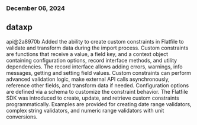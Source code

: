 ### December 06, 2024
## dataxp

api@2a8970b
Added the ability to create custom constraints in Flatfile to validate and transform data during the import process. Custom constraints are functions that receive a value, a field key, and a context object containing configuration options, record interface methods, and utility dependencies. The record interface allows adding errors, warnings, info messages, getting and setting field values. Custom constraints can perform advanced validation logic, make external API calls asynchronously, reference other fields, and transform data if needed. Configuration options are defined via a schema to customize the constraint behavior. The Flatfile SDK was introduced to create, update, and retrieve custom constraints programmatically. Examples are provided for creating date range validators, complex string validators, and numeric range validators with unit conversions.